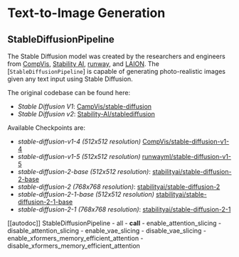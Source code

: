 <!--Copyright 2023 The HuggingFace Team. All rights reserved.

Licensed under the Apache License, Version 2.0 (the "License"); you may not use this file except in compliance with
the License. You may obtain a copy of the License at

http://www.apache.org/licenses/LICENSE-2.0

Unless required by applicable law or agreed to in writing, software distributed under the License is distributed on
an "AS IS" BASIS, WITHOUT WARRANTIES OR CONDITIONS OF ANY KIND, either express or implied. See the License for the
specific language governing permissions and limitations under the License.
-->

# Text-to-Image Generation

## StableDiffusionPipeline

The Stable Diffusion model was created by the researchers and engineers from [CompVis](https://github.com/CompVis), [Stability AI](https://stability.ai/), [runway](https://github.com/runwayml), and [LAION](https://laion.ai/). The [`StableDiffusionPipeline`] is capable of generating photo-realistic images given any text input using Stable Diffusion.

The original codebase can be found here: 
- *Stable Diffusion V1*: [CampVis/stable-diffusion](https://github.com/CompVis/stable-diffusion)
- *Stable Diffusion v2*: [Stability-AI/stablediffusion](https://github.com/Stability-AI/stablediffusion)

Available Checkpoints are:
- *stable-diffusion-v1-4 (512x512 resolution)* [CompVis/stable-diffusion-v1-4](https://huggingface.co/CompVis/stable-diffusion-v1-4)
- *stable-diffusion-v1-5 (512x512 resolution)* [runwayml/stable-diffusion-v1-5](https://huggingface.co/runwayml/stable-diffusion-v1-5)
- *stable-diffusion-2-base (512x512 resolution)*: [stabilityai/stable-diffusion-2-base](https://huggingface.co/stabilityai/stable-diffusion-2-base)
- *stable-diffusion-2 (768x768 resolution)*: [stabilityai/stable-diffusion-2](https://huggingface.co/stabilityai/stable-diffusion-2) 
- *stable-diffusion-2-1-base (512x512 resolution)* [stabilityai/stable-diffusion-2-1-base](https://huggingface.co/stabilityai/stable-diffusion-2-1-base)
- *stable-diffusion-2-1 (768x768 resolution)*: [stabilityai/stable-diffusion-2-1](https://huggingface.co/stabilityai/stable-diffusion-2-1)

[[autodoc]] StableDiffusionPipeline
	- all
	- __call__
	- enable_attention_slicing
	- disable_attention_slicing
	- enable_vae_slicing
	- disable_vae_slicing
	- enable_xformers_memory_efficient_attention
	- disable_xformers_memory_efficient_attention